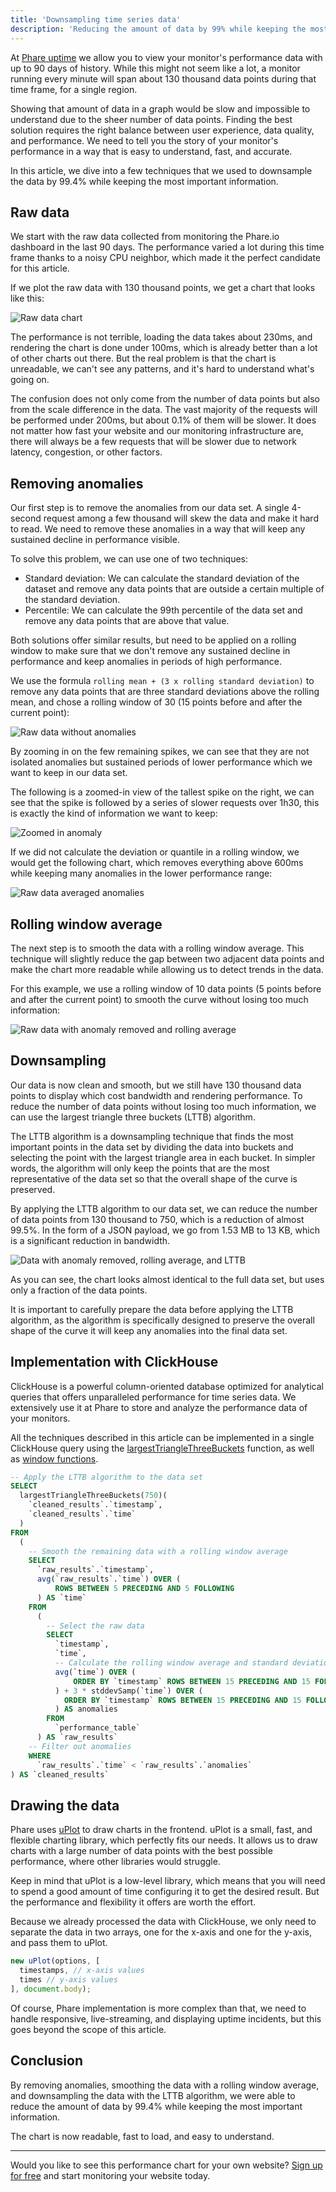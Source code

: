 ```yaml
---
title: 'Downsampling time series data'
description: 'Reducing the amount of data by 99% while keeping the most important information.'
---
```


At [Phare uptime](https://phare.io/products/uptime) we allow you to view your monitor's performance data with up to 90 days of history. While this might not seem like a lot, a monitor running every minute will span about 130 thousand data points during that time frame, for a single region.

Showing that amount of data in a graph would be slow and impossible to understand due to the sheer number of data points. Finding the best solution requires the right balance between user experience, data quality, and performance. We need to tell you the story of your monitor's performance in a way that is easy to understand, fast, and accurate.

In this article, we dive into a few techniques that we used to downsample the data by 99.4% while keeping the most important information.

## Raw data

We start with the raw data collected from monitoring the Phare.io dashboard in the last 90 days. The performance varied a lot during this time frame thanks to a noisy CPU neighbor, which made it the perfect candidate for this article.

If we plot the raw data with 130 thousand points, we get a chart that looks like this:

<Frame type="glass">
    <img class="border rounded-lg" src="/images/articles/downsampling-time-series-data/raw-data-chart.webp" alt="Raw data chart" />
</Frame>

The performance is not terrible, loading the data takes about 230ms, and rendering the chart is done under 100ms, which is already better than a lot of other charts out there. But the real problem is that the chart is unreadable, we can't see any patterns, and it's hard to understand what's going on.

The confusion does not only come from the number of data points but also from the scale difference in the data. The vast majority of the requests will be performed under 200ms, but about 0.1% of them will be slower. It does not matter how fast your website and our monitoring infrastructure are, there will always be a few requests that will be slower due to network latency, congestion, or other factors.

## Removing anomalies

Our first step is to remove the anomalies from our data set. A single 4-second request among a few thousand will skew the data and make it hard to read. We need to remove these anomalies in a way that will keep any sustained decline in performance visible.

To solve this problem, we can use one of two techniques:

- Standard deviation: We can calculate the standard deviation of the dataset and remove any data points that are outside a certain multiple of the standard deviation.
- Percentile: We can calculate the 99th percentile of the data set and remove any data points that are above that value.

Both solutions offer similar results, but need to be applied on a rolling window to make sure that we don't remove any sustained decline in performance and keep anomalies in periods of high performance.

We use the formula `rolling mean + (3 x rolling standard deviation)` to remove any data points that are three standard deviations above the rolling mean, and chose a rolling window of 30 (15 points before and after the current point):

<Frame type="glass">
    <img class="border rounded-lg" src="/images/articles/downsampling-time-series-data/raw-data-without-anomalies.webp" alt="Raw data without anomalies" />
</Frame>

By zooming in on the few remaining spikes, we can see that they are not isolated anomalies but sustained periods of lower performance which we want to keep in our data set.

The following is a zoomed-in view of the tallest spike on the right, we can see that the spike is followed by a series of slower requests over 1h30, this is exactly the kind of information we want to keep:

<Frame type="glass">
    <img class="border rounded-lg" src="/images/articles/downsampling-time-series-data/anomaly-zoom.webp" alt="Zoomed in anomaly" />
</Frame>

If we did not calculate the deviation or quantile in a rolling window, we would get the following chart, which removes everything above 600ms while keeping many anomalies in the lower performance range:

<Frame type="glass">
    <img class="border rounded-lg" src="/images/articles/downsampling-time-series-data/raw-data-averaged-anomalies.webp" alt="Raw data averaged anomalies" />
</Frame>

## Rolling window average

The next step is to smooth the data with a rolling window average. This technique will slightly reduce the gap between two adjacent data points and make the chart more readable while allowing us to detect trends in the data.

For this example, we use a rolling window of 10 data points (5 points before and after the current point) to smooth the curve without losing too much information:

<Frame type="glass">
    <img class="border rounded-lg" src="/images/articles/downsampling-time-series-data/raw-data-rolling-average.webp" alt="Raw data with anomaly removed and rolling average" />
</Frame>

## Downsampling

Our data is now clean and smooth, but we still have 130 thousand data points to display which cost bandwidth and rendering performance. To reduce the number of data points without losing too much information, we can use the largest triangle three buckets (LTTB) algorithm.

The LTTB algorithm is a downsampling technique that finds the most important points in the data set by dividing the data into buckets and selecting the point with the largest triangle area in each bucket. In simpler words, the algorithm will only keep the points that are the most representative of the data set so that the overall shape of the curve is preserved.

By applying the LTTB algorithm to our data set, we can reduce the number of data points from 130 thousand to 750, which is a reduction of almost 99.5%. In the form of a JSON payload, we go from 1.53 MB to 13 KB, which is a significant reduction in bandwidth.

<Frame type="glass">
    <img class="border rounded-lg" src="/images/articles/downsampling-time-series-data/lttb-data.webp" alt="Data with anomaly removed, rolling average, and LTTB" />
</Frame>

As you can see, the chart looks almost identical to the full data set, but uses only a fraction of the data points.

It is important to carefully prepare the data before applying the LTTB algorithm, as the algorithm is specifically designed to preserve the overall shape of the curve it will keep any anomalies into the final data set.

## Implementation with ClickHouse

ClickHouse is a powerful column-oriented database optimized for analytical queries that offers unparalleled performance for time series data. We extensively use it at Phare to store and analyze the performance data of your monitors.

All the techniques described in this article can be implemented in a single ClickHouse query using the [largestTriangleThreeBuckets](https://clickhouse.com/docs/en/sql-reference/aggregate-functions/reference/largestTriangleThreeBuckets) function, as well as [window functions](https://clickhouse.com/docs/en/sql-reference/window-functions).

```sql
-- Apply the LTTB algorithm to the data set
SELECT
  largestTriangleThreeBuckets(750)(
    `cleaned_results`.`timestamp`,
    `cleaned_results`.`time`
  )
FROM
  (
    -- Smooth the remaining data with a rolling window average
    SELECT
      `raw_results`.`timestamp`,
      avg(`raw_results`.`time`) OVER (
          ROWS BETWEEN 5 PRECEDING AND 5 FOLLOWING
      ) AS `time`
    FROM
      (
        -- Select the raw data
        SELECT
          `timestamp`,
          `time`,
          -- Calculate the rolling window average and standard deviation
          avg(`time`) OVER (
              ORDER BY `timestamp` ROWS BETWEEN 15 PRECEDING AND 15 FOLLOWING
          ) + 3 * stddevSamp(`time`) OVER (
            ORDER BY `timestamp` ROWS BETWEEN 15 PRECEDING AND 15 FOLLOWING
          ) AS anomalies
        FROM
          `performance_table`
      ) AS `raw_results`
    -- Filter out anomalies
    WHERE
      `raw_results`.`time` < `raw_results`.`anomalies`
) AS `cleaned_results`
```

## Drawing the data

Phare uses [uPlot](https://github.com/leeoniya/uPlot) to draw charts in the frontend. uPlot is a small, fast, and flexible charting library, which perfectly fits our needs. It allows us to draw charts with a large number of data points with the best possible performance, where other libraries would struggle.

Keep in mind that uPlot is a low-level library, which means that you will need to spend a good amount of time configuring it to get the desired result. But the performance and flexibility it offers are worth the effort.

Because we already processed the data with ClickHouse, we only need to separate the data in two arrays, one for the x-axis and one for the y-axis, and pass them to uPlot.

```javascript
new uPlot(options, [
  timestamps, // x-axis values
  times // y-axis values
], document.body);
```

Of course, Phare implementation is more complex than that, we need to handle responsive, live-streaming, and displaying uptime incidents, but this goes beyond the scope of this article.

## Conclusion

By removing anomalies, smoothing the data with a rolling window average, and downsampling the data with the LTTB algorithm, we were able to reduce the amount of data by 99.4% while keeping the most important information.

The chart is now readable, fast to load, and easy to understand.

---

Would you like to see this performance chart for your own website? [Sign up for free](https://app.phare.io/register) and start monitoring your website today.

